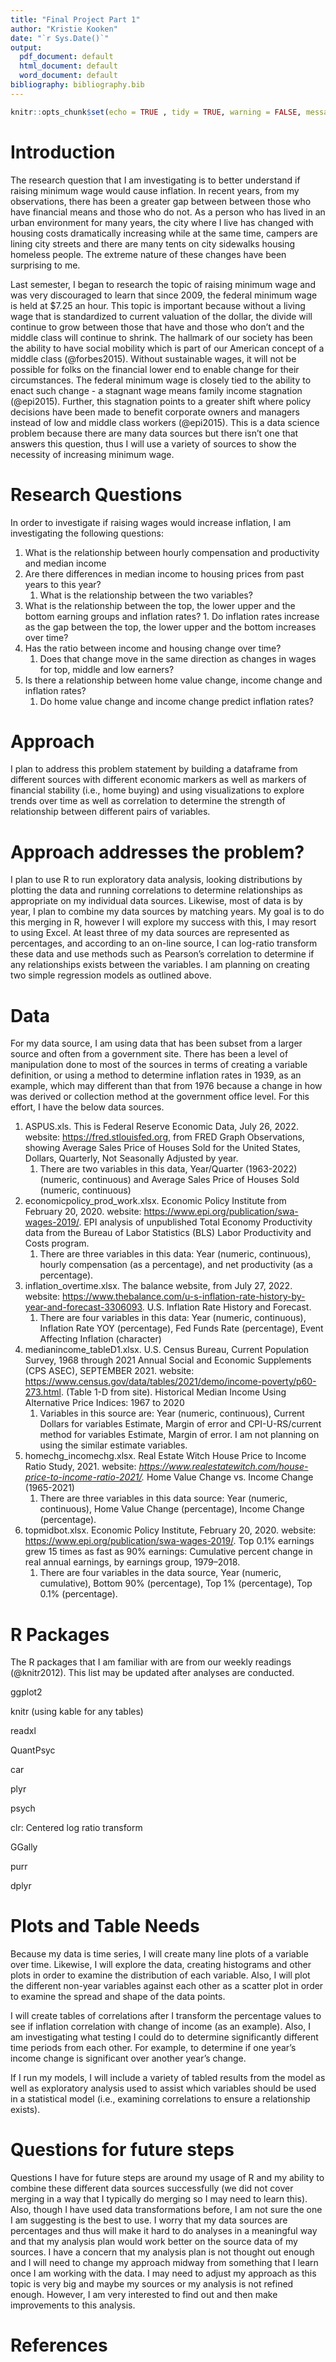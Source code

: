 ```yaml
---
title: "Final Project Part 1"
author: "Kristie Kooken"
date: "`r Sys.Date()`"
output:
  pdf_document: default
  html_document: default    
  word_document: default
bibliography: bibliography.bib
---
```


```r
knitr::opts_chunk$set(echo = TRUE , tidy = TRUE, warning = FALSE, message = FALSE)

```

# Introduction

The research question that I am investigating is to better understand if raising minimum wage would cause inflation. In recent years, from my observations, there has been a greater gap between between those who have financial means and those who do not. As a person who has lived in an urban environment for many years, the city where I live has changed with housing costs dramatically increasing while at the same time, campers are lining city streets and there are many tents on city sidewalks housing homeless people. The extreme nature of these changes have been surprising to me.

Last semester, I began to research the topic of raising minimum wage and was very discouraged to learn that since 2009, the federal minimum wage is held at \$7.25 an hour. This topic is important because without a living wage that is standardized to current valuation of the dollar, the divide will continue to grow between those that have and those who don't and the middle class will continue to shrink. The hallmark of our society has been the ability to have social mobility which is part of our American concept of a middle class (@forbes2015). Without sustainable wages, it will not be possible for folks on the financial lower end to enable change for their circumstances. The federal minimum wage is closely tied to the ability to enact such change - a stagnant wage means family income stagnation (@epi2015). Further, this stagnation points to a greater shift where policy decisions have been made to benefit corporate owners and managers instead of low and middle class workers (@epi2015). This is a data science problem because there are many data sources but there isn't one that answers this question, thus I will use a variety of sources to show the necessity of increasing minimum wage.

# Research Questions

In order to investigate if raising wages would increase inflation, I am investigating the following questions:

1.  What is the relationship between hourly compensation and productivity and median income
2.  Are there differences in median income to housing prices from past years to this year?
    1.  What is the relationship between the two variables?
3.   What is the relationship between the top, the lower upper and the bottom earning groups and inflation rates?
    1.  Do inflation rates increase as the gap between the top, the lower upper and the bottom increases over time?
4.  Has the ratio between income and housing change over time?
    1.  Does that change move in the same direction as changes in wages for top, middle and low earners?
5.  Is there a relationship between home value change, income change and inflation rates?
    1.  Do home value change and income change predict inflation rates?

# Approach 

I plan to address this problem statement by building a dataframe from different sources with different economic markers as well as markers of financial stability (i.e., home buying) and using visualizations to explore trends over time as well as correlation to determine the strength of relationship between different pairs of variables.

# Approach addresses the problem?

I plan to use R to run exploratory data analysis, looking distributions by plotting the data and running correlations to determine relationships as appropriate on my individual data sources. Likewise, most of data is by year, I plan to combine my data sources by matching years. My goal is to do this merging in R, however I will explore my success with this, I may resort to using Excel. At least three of my data sources are represented as percentages, and according to an on-line source, I can log-ratio transform these data and use methods such as Pearson's correlation to determine if any relationships exists between the variables. I am planning on creating two simple regression models as outlined above.

# Data

For my data source, I am using data that has been subset from a larger source and often from a government site. There has been a level of manipulation done to most of the sources in terms of creating a variable definition, or using a method to determine inflation rates in 1939, as an example, which may different than that from 1976 because a change in how was derived or collection method at the government office level. For this effort, I have the below data sources.

1.  ASPUS.xls. This is Federal Reserve Economic Data, July 26, 2022. website: <https://fred.stlouisfed.org>, from FRED Graph Observations, showing Average Sales Price of Houses Sold for the United States, Dollars, Quarterly, Not Seasonally Adjusted by year.
    1.  There are two variables in this data, Year/Quarter (1963-2022) (numeric, continuous) and Average Sales Price of Houses Sold (numeric, continuous)
2.  economicpolicy_prod_work.xlsx. Economic Policy Institute from February 20, 2020. website: <https://www.epi.org/publication/swa-wages-2019/>. EPI analysis of unpublished Total Economy Productivity data from the Bureau of Labor Statistics (BLS) Labor Productivity and Costs program.
    1.  There are three variables in this data: Year (numeric, continuous), hourly compensation (as a percentage), and net productivity (as a percentage).
3.  inflation_overtime.xlsx. The balance website, from July 27, 2022. website: <https://www.thebalance.com/u-s-inflation-rate-history-by-year-and-forecast-3306093>. U.S. Inflation Rate History and Forecast.
    1.  There are four variables in this data: Year (numeric, continuous), Inflation Rate YOY (percentage), Fed Funds Rate (percentage), Event Affecting Inflation (character)
4.  medianincome_tableD1.xlsx. U.S. Census Bureau, Current Population Survey, 1968 through 2021 Annual Social and Economic Supplements (CPS ASEC), SEPTEMBER 2021. website: <https://www.census.gov/data/tables/2021/demo/income-poverty/p60-273.html>. (Table 1-D from site). Historical Median Income Using Alternative Price Indices: 1967 to 2020
    1.  Variables in this source are: Year (numeric, continuous), Current Dollars for variables Estimate, Margin of error and CPI-U-RS/current method for variables Estimate, Margin of error. I am not planning on using the similar estimate variables.
5.  homechg_incomechg.xlsx. Real Estate Witch House Price to Income Ratio Study, 2021. website:
    [*https://www.realestatewitch.com/house-price-to-income-ratio-2021/*](https://www.realestatewitch.com/house-price-to-income-ratio-2021/)*.* Home Value Change vs. Income Change (1965-2021)
    1.  There are three variables in this data source: Year (numeric, continuous), Home Value Change (percentage), Income Change (percentage).
6.  topmidbot.xlsx. Economic Policy Institute, February 20, 2020. website: <https://www.epi.org/publication/swa-wages-2019/>. Top 0.1% earnings grew 15 times as fast as 90% earnings: Cumulative percent change in real annual earnings, by earnings group, 1979--2018.
    1.  There are four variables in the data source, Year (numeric, cumulative), Bottom 90% (percentage), Top 1% (percentage), Top 0.1% (percentage).

# R Packages

The R packages that I am familiar with are from our weekly readings (@knitr2012). This list may be updated after analyses are conducted.

ggplot2

knitr (using kable for any tables)

readxl

QuantPsyc

car

plyr

psych

clr: Centered log ratio transform

GGally

purr

dplyr

# Plots and Table Needs

Because my data is time series, I will create many line plots of a variable over time. Likewise, I will explore the data, creating histograms and other plots in order to examine the distribution of each variable. Also, I will plot the different non-year variables against each other as a scatter plot in order to examine the spread and shape of the data points.

I will create tables of correlations after I transform the percentage values to see if inflation correlation with change of income (as an example). Also, I am investigating what testing I could do to determine significantly different time periods from each other. For example, to determine if one year's income change is significant over another year's change.

If I run my models, I will include a variety of tabled results from the model as well as exploratory analysis used to assist which variables should be used in a statistical model (i.e., examining correlations to ensure a relationship exists).

# Questions for future steps

Questions I have for future steps are around my usage of R and my ability to combine these different data sources successfully (we did not cover merging in a way that I typically do merging so I may need to learn this). Also, though I have used data transformations before, I am not sure the one I am suggesting is the best to use. I worry that my data sources are percentages and thus will make it hard to do analyses in a meaningful way and that my analysis plan would work better on the source data of my sources. I have a concern that my analysis plan is not thought out enough and I will need to change my approach midway from something that I learn once I am working with the data. I may need to adjust my approach as this topic is very big and maybe my sources or my analysis is not refined enough. However, I am very interested to find out and then make improvements to this analysis.

# References
